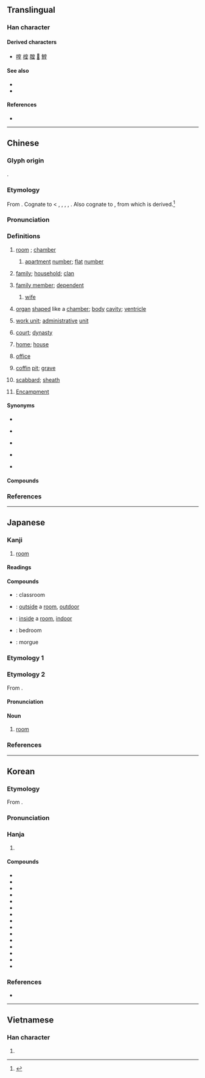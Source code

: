 {{character info}}
==Translingual==
{{stroke order|strokes=9}}

===Han character===
{{Han char|rn=40|rad=宀|as=06|sn=9|four=30104|canj=JMIG|ids=⿱宀至}}

====Derived characters====
* [[㗌]] [[榁]] [[腟]] [[𩋡]] [[鰘]]

====See also====
* {{l|mul|房}}
* {{l|mul|屋}}

====References====
* {{Han ref|kx=0285.020|dkj=07136|dj=0563.040|hdz=20925.030|uh=5BA4|ud=23460|bh=ABC7|bd=43975}}

----

==Chinese==
{{zh-forms}}

===Glyph origin===
{{Han etym}}
{{Han compound|宀|至|ls=psc|c1=s|c2=p|t1=roof}}.

===Etymology===
From {{inh|zh|sit-pro|*k-li(s)}}. Cognate to {{cog|bo|གཞིས}} < {{m|bo|གལྱི||ground, foundation, cause; residence, abode}}, {{m|bo|ས་གཞི||earth {{gloss|opposite to sky}}}}, {{m|bo|གཞིས||native place}}, {{m|bo|ཡུལ་གཞིས||house, estate, property}}, {{m|bo|གཞིས་[[སྒྲིལ|སྒྲིལ་བ]]||to move, to change one's abode}}. Also cognate to {{cog|tbq-pro|*mliy}}, from which {{cog|my|မြေ||earth, soil}} is derived.<ref>{{Cite book|last=Schuessler|first=Axel|year=2007|title=ABC Etymological Dictionary of Old Chinese|url=https://books.google.co.jp/books?id=nIvqAC7FNBQC&pg=PA466&dq=mre+earth&hl=en&sa=X&ved=2ahUKEwiHue2i6I7sAhXCFogKHS-sCXMQ6AEwA3oECAQQAg#v=onepage&q=mre%20earth&f=false|location=Honolulu|publisher=University of Hawaiʻi Press|page=466}}</ref>

===Pronunciation===
{{zh-pron
|m=室
|m-s=
|c=sat1
|c-t=
|g=
|h=pfs=sṳt
|j=seh4
|mb=sĭ
|md=sék
|mn=xm,zz,tw:sek/qz:siak/xm,qz,zz:sit
|mn_note=sek/siak - vernacular; sit - literary
|mn-t=sig4
|w=4seq
|x=
|mc=y
|oc=y
|cat=n,pn
}}

===Definitions===
{{zh-hanzi}}

# [[room]] {{gl|in a building or house}}; [[chamber]]
#: {{zh-x|兩 室 一 廳|two rooms and one living room}}
## {{lb|zh|specifically in addresses}} [[apartment]] [[number]]; [[flat]] [[number]]
# {{lb|zh|literary|or in compounds}} [[family]]; [[household]]; [[clan]]
# {{lb|zh|literary|or in compounds}} [[family member]]; [[dependent]]
## {{lb|zh|specifically|literary|or in compounds}} [[wife]]
# {{lb|zh|literary|or in compounds}} [[organ]] {{gl|part of an organism}} [[shape]]d like a [[chamber]]; [[body]] [[cavity]]; [[ventricle]]
# {{lb|zh|literary|or in compounds}} [[work unit]]; [[administrative]] [[unit]]
# {{lb|zh|literary|or in compounds}} [[court]]; [[dynasty]]
# {{lb|zh|literary|or in compounds}} [[home]]; [[house]]
# {{lb|zh|literary|or in compounds}} [[office]]
# {{lb|zh|literary|or in compounds}} [[coffin]] [[pit]]; [[grave]]
# {{lb|zh|literary|or in compounds}} [[scabbard]]; [[sheath]]
# {{lb|zh|astronomy}} [[Encampment]] {{gl|a [[Chinese]] [[constellation]] near [[Pegasus]]}}

====Synonyms====
* {{s|room}}
{{zh-syn-saurus|房間}}
* {{s|family}}
{{zh-syn-saurus|家庭}}
* {{s|family member}}
{{zh-syn-saurus|家庭成員}}
* {{s|coffin pit}}
{{zh-syn-saurus|墓穴}}
* {{s|scabbard}} {{zh-l|鞘}}

====Compounds====
{{zh-der|室友|室宿|丈室|下室|不侮暗室|不安其室|不安於室|不欺暗室|乃心王室|京室|休息室|修置產室|候機室|候診室|候車室|偏室|側室|傳達室|先室|入室|入室升堂|入室弟子|入室操戈|內室|公室|冰室|冷藏室|別室|副室|副控室|十室九空|升堂入室|右心室|同室|同室操戈|周室|圖書室|在室|在室女|地下室|堊室|墓室|壯室之秋|夜室|夾室|女室|妻室|媽媽教室|嬰兒室|宗室|宜室宜家|宣室|宣室志|室人|室內|室內植物|室內樂|室內設計|室外|室女|室如懸磬|室家|室廬|室怒市色|室溫|室邇人遐|室邇人遠|宮室|家室|密室|富室|寢室|實驗室|居室|工作室|左心室|巨室|帝室|幔室|庶室|引狼入室|待產室|心室|恢復室|悍室|憩室|手術室|拔萃書室|授室|掘室求鼠|控制室|操戈入室|攝影室|放映室|教室|敦煌石室|斗室|斗室生輝|旋室|暗室|暗室不欺|暗室可欺|暗室私心|暗室虧心|暗室逢燈|暴室|曆室|曲室|更衣室|會客室|會議室|有室|檔案室|次室|正室|氣泡室|浴室|清室|溫室|溫室效應|滿室|無塵室|無菌室|無響室|爨室|玄室|王室|瑤臺瓊室|璇室|男室女家|畫室|當室|登堂入室|登機室|皇室|盈室|盤瓠石室|盥洗室|石室|石室金匱|研究室|禁閉室|禪室|私室|窟室|立室|築室|築室反耕|築室道謀|簉室|糞壤窟室|素室|網室|綺室|編輯室|繼室|續室|翼室|聊天室|臥室|芝蘭之室|茅室土階|茶室|蓬室居|藏室史|蘭室|蘭臺石室|蘭芷之室|處室|虛室|虛室生白|蠶室|衢室之問|記室|試驗室|調度室|調理室|請室|貯藏室|貳室|起居室|辦公室|郟室|金匱石室|錄音室|閱覽室|闢室|陋室|陋室銘|陰室|陳蕃一室|隔音室|靜室|髓室|鬼瞰其室|鼓室|退室|毒氣室|桌球室}}

{{zh-cat|Elementary|Rooms|Buildings}}

===References===
<references/>

----

==Japanese==

===Kanji===
{{ja-kanji|grade=2|rs=宀06}}

# [[room]]

====Readings====
{{ja-readings
|goon=しち
|kanon=しつ
|kun=むろ-, へや-
}}

====Compounds====
{{der-top|Compounds}}
* {{ja-r|教%室|きょう%しつ}}: classroom
* {{ja-r|室外|しつがい}}: [[outside]] a [[room]], [[outdoor]]
* {{ja-r|室内|しつない}}: [[inside]] a [[room]], [[indoor]]
* {{ja-r|寝室|しんしつ}}: bedroom
* {{ja-r|霊安室|れいあんしつ}}: morgue
{{der-bottom}}

===Etymology 1===
{{ja-kanjitab|むろ|yomi=k}}
{{ja-see|むろ}}

===Etymology 2===
{{ja-kanjitab|しつ|yomi=o}}
From {{der|ja|ltc|-}} {{ltc-l|室}}.

====Pronunciation====
{{ja-pron|yomi=kanon|しつ|acc=2|acc_ref=DJR}}

====Noun====
{{ja-noun|しつ}}

# [[room]]

===References===
<references/>

----

==Korean==

===Etymology===
From {{der|ko|ltc|sort=실|-}} {{ltc-l|室}}. 

{{collapse|
* {{hanja-dongguk|시ᇙ〮|sílq}}
* {{hanja-hunmong|실〮|síl|宮宅|hun=집 실〮}}
* {{hanja-sinjeung|&nbsp;실|sil|hun=안집 실}}
|Historical readings
|bg=#FFFFFF}}

===Pronunciation===
{{ko-hanja-pron|실}}

===Hanja===
{{ko-hanja-search}}
{{ko-hanja|집|실}}

# {{hanja form of|실|[[room]]}}

====Compounds====
{{der-top3|Compounds}}
* {{ko-l|실내|室內}}
* {{ko-l|교실|敎室}}
* {{ko-l|객실|客室}}
* {{ko-l|거실|居室}}
* {{ko-l|별실|別室}}
* {{ko-l|침실|寢室}}
* {{ko-l|암실|暗室}}
* {{ko-l|정실|正室}}
* {{ko-l|측실|側室}}
* {{ko-l|내실|內室}}
* {{ko-l|석실|石室}}
* {{ko-l|빙실|氷室}}
* {{ko-l|황실|皇室}}
* {{ko-l|왕실|王室}}
* {{ko-l|사무실|事務室}}
{{der-bottom}}

===References===
* {{R:hanjadoc|2541}}

----

==Vietnamese==

===Han character===
{{vi-readings|reading=thất|rs=宀06}}

# {{rfdef|vi|sort=宀06}}